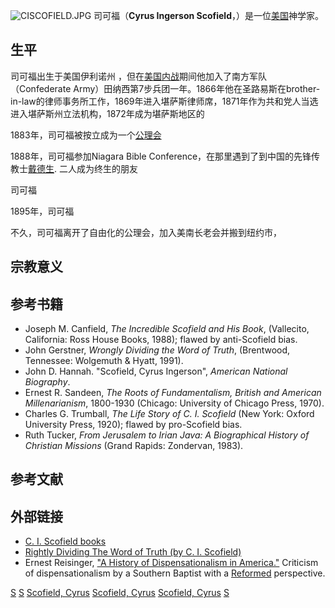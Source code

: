 {{roughtranslation|time=2014-10-25T02:35:34+00:00}}
<!-- Image with unknown copyright status removed: [[File:Scofield1.jpg|thumb]]]] -->
[[File:CISCOFIELD.JPG|thumb]]
司可福（'''Cyrus Ingerson Scofield'''，{{BD|1843年|8月19日|1921年|7月24日}}）是一位[[美国|美国]]神学家。

== 生平 ==

司可福出生于美国伊利诺州<!-- [[Lenawee_County|Lenawee County]] -->，但在[[美国内战|美国内战]]期间他加入了南方军队（Confederate Army）田纳西第7步兵团一年。1866年他在圣路易斯在brother-in-law的律师事务所工作，1869年进入堪萨斯律师席，1871年作为共和党人当选进入堪萨斯州立法机构，1872年成为堪萨斯地区的<!--  appointed U.S. attorney.  Probably because of his alcoholism, he abandoned both his career and his wife and two daughters. Leotine Cerre Scofield divorced him in 1883, and the same year he married Hettie Hall von Wartz, with whom he had a son.<ref>Scofield's early life remains controverted.  It seems virtually certain that Scofield deliberately provided inaccurate information to ''Who's Who'' and to his biographer, Charles Trumball.</ref> -->
  
<!-- After his conversion to evangelical Christianity in 1879, Scofield assisted in the St. Louis campaign conducted by [[Dwight_L._Moody|Dwight L. Moody]] and served as the secretary of the St. Louis [[YMCA|YMCA]]. Significantly, Scofield came under the mentorship of [[James_H._Brookes|James H. Brookes]], pastor of Walnut Street Presbyterian Church, St. Louis, a prominent [[时代论|时代论]] [[premillennialism|premillennialist]]. --> 

1883年，司可福被按立成为一个[[公理会|公理会]]<!--   minister, and he accepted the pastorate of small mission church founded by that denomination, which became the First Congregational Church, Dallas, Texas (now [http://www.scofield.org/ Scofield Memorial Church]). The church grew from fourteen to over five hundred members before he resigned its pastorate in 1895. -->

1888年，司可福参加Niagara Bible Conference，在那里遇到了到中国的先锋传教士[[戴德生|戴德生]]. 二人成为终生的朋友<!--, 戴德生approach to Christian missions influenced Scofield to found the Central American Mission in 1890 <ref>现[http://www.caminternational.org/index.cfm?go=page&pid=33 CAM International] {{Wayback|url=http://www.caminternational.org/index.cfm?go=page&pid=33 |date=20120211143917 }}).Tucker, 304-305.</ref> -->

司可福<!--  also served as secretary of the American Home Missionary Society of Texas and Louisiana; and in 1890, he helped found Lake Charles College (1890-1903) in Lake Charles, Louisiana.  As the author of the pamphlet, “Rightly Dividing the Word of Truth” (1888), Scofield himself soon became a leader in dispensational premillennialism, a forerunner of 20世纪 Christian [[fundamentalism|fundamentalism]]. -->

1895年，司可福<!-- was called as pastor of Moody's church, the Trinitarian Congregational Church of [[East_Northfield,_Massachusetts|East Northfield, Massachusetts]], and he also took charge of Moody’s Northfield Bible Training School. Although, in theory, Scofield returned to his Dallas pastorate in 1903, his projected reference Bible consumed much of his energy, and for much of the time before its publication, he was either sick or in Europe.  Nevertheless, when the ''[[Scofield_Reference_Bible|Scofield Reference Bible]]'' was published in 1909, it quickly became the most influential statement of dispensational premillennialism, and Scofield's popularity as Bible conference speaker increased as his health continued to decline. -->

不久，司可福离开了自由化的公理会，加入美南长老会并搬到纽约市，<!--  where he supervised a correspondence and lay institute, the New York Night School of the Bible. In 1914 he founded the Philadelphia School of the Bible in 费城(now [[Philadelphia_Biblical_University|Philadelphia Biblical University]]). 

司可福的第二任妻子proved a faithful companion and editing assistant, but his relationships with his children seem to have been distant at best. 司可福1921年病逝於紐約長島Douglaston的自宅中。-->

== 宗教意义 ==

<!-- Scofield's correspondence Bible study course was the basis for his ''Reference Bible'', an annotated, and widely circulated, study Bible first published in [[1909|1909]] by Oxford University Press.  Scofield's notes teach [[时代论|时代论]], a theology that was in part conceived in the early nineteenth century by the Anglo-Irish [[John_Nelson_Darby|John Nelson Darby]], who like Scofield had also been trained as a lawyer.  Dispensationalism emphasizes the distinctions between the New Testament Church and ancient Israel of the Old Testament.  Scofield believed that between creation and the final judgment there were seven distinct eras of God's dealing with man and that these eras were a framework around which the message of the Bible could be explained. It was largely through the influence of Scofield's notes that 时代论 and premillennialism became influential among [[Christian_fundamentalism|fundamentalist Christians]] in 美国。 -->

== 参考书籍 ==

* Joseph M. Canfield, ''The Incredible Scofield and His Book'', (Vallecito, California: Ross House Books, 1988); flawed by anti-Scofield bias.
* John Gerstner, ''Wrongly Dividing the Word of Truth'', (Brentwood, Tennessee: Wolgemuth & Hyatt, 1991).
* John D. Hannah. "Scofield, Cyrus Ingerson", ''American National Biography''.
* Ernest R. Sandeen, ''The Roots of Fundamentalism, British and American Millenarianism'', 1800-1930 (Chicago: University of Chicago Press, 1970).
* Charles G. Trumball, ''The Life Story of C. I. Scofield'' (New York: Oxford University Press, 1920); flawed by pro-Scofield bias.
* Ruth Tucker, ''From Jerusalem to Irian Java: A Biographical History of Christian Missions'' (Grand Rapids: Zondervan, 1983).


== 参考文献 ==
<div class="references-small">
<references />
</div>

== 外部链接 ==
* [http://www.pilkingtonandsons.com/ScofieldBooks.htm C. I. Scofield books]{{Wayback|url=http://www.pilkingtonandsons.com/ScofieldBooks.htm |date=20070529153519 }}
* [http://www.biblebelievers.com/scofield/index.html Rightly Dividing The Word of Truth (by C. I. Scofield)]{{Wayback|url=http://www.biblebelievers.com/scofield/index.html |date=20070408221405 }}
* Ernest Reisinger, [https://archive.is/20120731134636/http://www.founders.org/FJ09/article1.html "A History of Dispensationalism in America."] Criticism of dispensationalism by a Southern Baptist with a [[Reformed|Reformed]] perspective.

{{Authority control}}
[[Category:1843年出生|S]]
[[Category:1921年逝世|S]]
[[Category:美國作家|Scofield, Cyrus]]
[[Category:神學家|Scofield, Cyrus]]
[[Category:美國新教徒|Scofield, Cyrus]]
[[Category:伊利諾州人|S]]